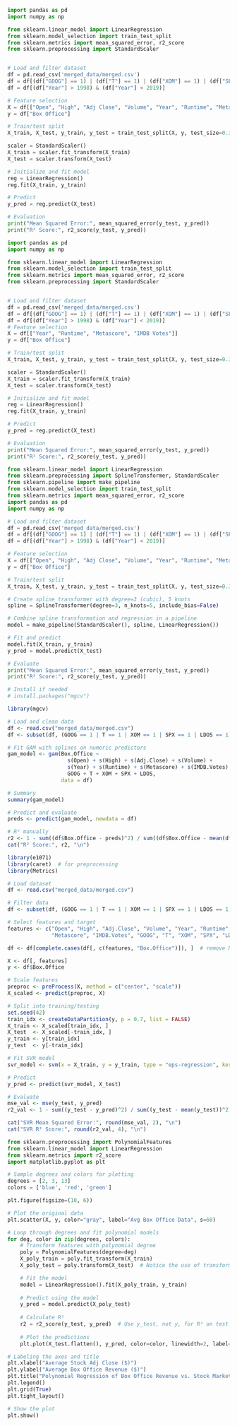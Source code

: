 ```python
import pandas as pd
import numpy as np 

from sklearn.linear_model import LinearRegression
from sklearn.model_selection import train_test_split
from sklearn.metrics import mean_squared_error, r2_score
from sklearn.preprocessing import StandardScaler


# Load and filter dataset
df = pd.read_csv('merged_data/merged.csv')
df = df[(df["GOOG"] == 1) | (df["T"] == 1) | (df["XOM"] == 1) | (df["SPX"] == 1) | (df["LDOS"] == 1)]
df = df[(df["Year"] > 1998) & (df["Year"] < 2019)]

# Feature selection
X = df[["Open", "High", "Adj Close", "Volume", "Year", "Runtime", "Metascore", "IMDB Votes", "GOOG", "T", "XOM", "SPX", "LDOS"]]
y = df["Box Office"]

# Train/test split
X_train, X_test, y_train, y_test = train_test_split(X, y, test_size=0.3, random_state=42)

scaler = StandardScaler()
X_train = scaler.fit_transform(X_train)
X_test = scaler.transform(X_test)

# Initialize and fit model
reg = LinearRegression()
reg.fit(X_train, y_train)

# Predict
y_pred = reg.predict(X_test)

# Evaluation
print("Mean Squared Error:", mean_squared_error(y_test, y_pred))
print("R² Score:", r2_score(y_test, y_pred))
```

```python
import pandas as pd
import numpy as np 

from sklearn.linear_model import LinearRegression
from sklearn.model_selection import train_test_split
from sklearn.metrics import mean_squared_error, r2_score
from sklearn.preprocessing import StandardScaler


# Load and filter dataset
df = pd.read_csv('merged_data/merged.csv')
df = df[(df["GOOG"] == 1) | (df["T"] == 1) | (df["XOM"] == 1) | (df["SPX"] == 1) | (df["LDOS"] == 1)]
df = df[(df["Year"] > 1998) & (df["Year"] < 2019)]
# Feature selection
X = df[["Year", "Runtime", "Metascore", "IMDB Votes"]]
y = df["Box Office"]

# Train/test split
X_train, X_test, y_train, y_test = train_test_split(X, y, test_size=0.3, random_state=42)

scaler = StandardScaler()
X_train = scaler.fit_transform(X_train)
X_test = scaler.transform(X_test)

# Initialize and fit model
reg = LinearRegression()
reg.fit(X_train, y_train)

# Predict
y_pred = reg.predict(X_test)

# Evaluation
print("Mean Squared Error:", mean_squared_error(y_test, y_pred))
print("R² Score:", r2_score(y_test, y_pred))
```


```python
from sklearn.linear_model import LinearRegression
from sklearn.preprocessing import SplineTransformer, StandardScaler
from sklearn.pipeline import make_pipeline
from sklearn.model_selection import train_test_split
from sklearn.metrics import mean_squared_error, r2_score
import pandas as pd
import numpy as np

# Load and filter dataset
df = pd.read_csv('merged_data/merged.csv')
df = df[(df["GOOG"] == 1) | (df["T"] == 1) | (df["XOM"] == 1) | (df["SPX"] == 1) | (df["LDOS"] == 1)]
df = df[(df["Year"] > 1998) & (df["Year"] < 2019)]

# Feature selection
X = df[["Open", "High", "Adj Close", "Volume", "Year", "Runtime", "Metascore", "IMDB Votes", "GOOG", "T", "XOM", "SPX", "LDOS"]]
y = df["Box Office"]

# Train/test split
X_train, X_test, y_train, y_test = train_test_split(X, y, test_size=0.3, random_state=42)

# Create spline transformer with degree=3 (cubic), 5 knots
spline = SplineTransformer(degree=3, n_knots=5, include_bias=False)

# Combine spline transformation and regression in a pipeline
model = make_pipeline(StandardScaler(), spline, LinearRegression())

# Fit and predict
model.fit(X_train, y_train)
y_pred = model.predict(X_test)

# Evaluate
print("Mean Squared Error:", mean_squared_error(y_test, y_pred))
print("R² Score:", r2_score(y_test, y_pred))

```


```r
# Install if needed
# install.packages("mgcv")

library(mgcv)

# Load and clean data
df <- read.csv("merged_data/merged.csv")
df <- subset(df, (GOOG == 1 | T == 1 | XOM == 1 | SPX == 1 | LDOS == 1) & Year > 1998 & Year < 2019)

# Fit GAM with splines on numeric predictors
gam_model <- gam(Box.Office ~ 
                   s(Open) + s(High) + s(Adj.Close) + s(Volume) + 
                   s(Year) + s(Runtime) + s(Metascore) + s(IMDB.Votes) +
                   GOOG + T + XOM + SPX + LDOS,
                 data = df)

# Summary
summary(gam_model)

# Predict and evaluate
preds <- predict(gam_model, newdata = df)

# R² manually
r2 <- 1 - sum((df$Box.Office - preds)^2) / sum((df$Box.Office - mean(df$Box.Office))^2)
cat("R² Score:", r2, "\n")

```

```r
library(e1071)
library(caret)  # for preprocessing
library(Metrics) 

# Load dataset
df <- read.csv("merged_data/merged.csv")

# Filter data
df <- subset(df, (GOOG == 1 | T == 1 | XOM == 1 | SPX == 1 | LDOS == 1) & Year > 1998 & Year < 2019)

# Select features and target
features <- c("Open", "High", "Adj.Close", "Volume", "Year", "Runtime", 
              "Metascore", "IMDB.Votes", "GOOG", "T", "XOM", "SPX", "LDOS")

df <- df[complete.cases(df[, c(features, "Box.Office")]), ]  # remove NAs

X <- df[, features]
y <- df$Box.Office

# Scale features
preproc <- preProcess(X, method = c("center", "scale"))
X_scaled <- predict(preproc, X)

# Split into training/testing
set.seed(42)
train_idx <- createDataPartition(y, p = 0.7, list = FALSE)
X_train <- X_scaled[train_idx, ]
X_test  <- X_scaled[-train_idx, ]
y_train <- y[train_idx]
y_test  <- y[-train_idx]

# Fit SVR model
svr_model <- svm(x = X_train, y = y_train, type = "eps-regression", kernel = "radial")

# Predict
y_pred <- predict(svr_model, X_test)

# Evaluate
mse_val <- mse(y_test, y_pred)
r2_val <- 1 - sum((y_test - y_pred)^2) / sum((y_test - mean(y_test))^2)

cat("SVR Mean Squared Error:", round(mse_val, 2), "\n")
cat("SVR R² Score:", round(r2_val, 4), "\n")
```

```python
from sklearn.preprocessing import PolynomialFeatures
from sklearn.linear_model import LinearRegression
from sklearn.metrics import r2_score
import matplotlib.pyplot as plt

# Sample degrees and colors for plotting
degrees = [2, 3, 13]
colors = ['blue', 'red', 'green']

plt.figure(figsize=(10, 6))

# Plot the original data
plt.scatter(X, y, color="gray", label="Avg Box Office Data", s=60)

# Loop through degrees and fit polynomial models
for deg, color in zip(degrees, colors):
    # Transform features with polynomial degree
    poly = PolynomialFeatures(degree=deg)
    X_poly_train = poly.fit_transform(X_train)
    X_poly_test = poly.transform(X_test)  # Notice the use of transform here instead of fit_transform

    # Fit the model
    model = LinearRegression().fit(X_poly_train, y_train)
    
    # Predict using the model
    y_pred = model.predict(X_poly_test)
    
    # Calculate R²
    r2 = r2_score(y_test, y_pred)  # Use y_test, not y, for R² on test data
    
    # Plot the predictions
    plt.plot(X_test.flatten(), y_pred, color=color, linewidth=2, label=f"Degree {deg} (R² = {r2:.3f})")

# Labeling the axes and title
plt.xlabel("Average Stock Adj Close ($)")
plt.ylabel("Average Box Office Revenue ($)")
plt.title("Polynomial Regression of Box Office Revenue vs. Stock Market (1999–2019)")
plt.legend()
plt.grid(True)
plt.tight_layout()

# Show the plot
plt.show()
```
